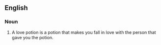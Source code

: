 ==English==

===Noun===
{{en-noun}}

# A love potion is a potion that makes you fall in love with the person that gave you the potion.